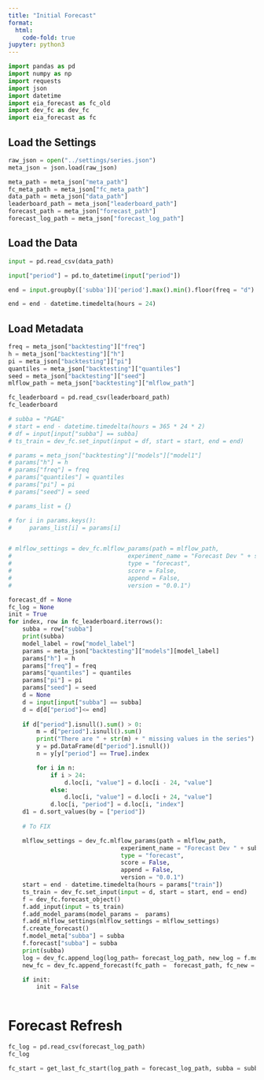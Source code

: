 ```yaml
---
title: "Initial Forecast"
format:
  html:
    code-fold: true
jupyter: python3
---
```



```python
import pandas as pd
import numpy as np
import requests
import json
import datetime
import eia_forecast as fc_old
import dev_fc as dev_fc
import eia_forecast as fc
```

## Load the Settings

```python
raw_json = open("../settings/series.json")
meta_json = json.load(raw_json)

meta_path = meta_json["meta_path"]
fc_meta_path = meta_json["fc_meta_path"]
data_path = meta_json["data_path"]
leaderboard_path = meta_json["leaderboard_path"]
forecast_path = meta_json["forecast_path"]
forecast_log_path = meta_json["forecast_log_path"]
```


## Load the Data

```python
input = pd.read_csv(data_path)

input["period"] = pd.to_datetime(input["period"])

end = input.groupby(['subba'])['period'].max().min().floor(freq = "d") - datetime.timedelta(hours = 1)

end = end - datetime.timedelta(hours = 24)
```



## Load Metadata


```python
freq = meta_json["backtesting"]["freq"]
h = meta_json["backtesting"]["h"]
pi = meta_json["backtesting"]["pi"]
quantiles = meta_json["backtesting"]["quantiles"]
seed = meta_json["backtesting"]["seed"]
mlflow_path = meta_json["backtesting"]["mlflow_path"]

```

```python
fc_leaderboard = pd.read_csv(leaderboard_path)
fc_leaderboard

```



```python
# subba = "PGAE"
# start = end - datetime.timedelta(hours = 365 * 24 * 2)
# df = input[input["subba"] == subba]
# ts_train = dev_fc.set_input(input = df, start = start, end = end)

# params = meta_json["backtesting"]["models"]["model1"]
# params["h"] = h
# params["freq"] = freq
# params["quantiles"] = quantiles
# params["pi"] = pi
# params["seed"] = seed

# params_list = {}

# for i in params.keys():
#     params_list[i] = params[i]


# mlflow_settings = dev_fc.mlflow_params(path = mlflow_path,
#                                 experiment_name = "Forecast Dev " + subba,
#                                 type = "forecast",
#                                 score = False,
#                                 append = False,
#                                 version = "0.0.1")
```


```python
forecast_df = None
fc_log = None
init = True
for index, row in fc_leaderboard.iterrows():
    subba = row["subba"]
    print(subba)
    model_label = row["model_label"]
    params = meta_json["backtesting"]["models"][model_label]
    params["h"] = h
    params["freq"] = freq
    params["quantiles"] = quantiles
    params["pi"] = pi
    params["seed"] = seed
    d = None
    d = input[input["subba"] == subba]
    d = d[d["period"]<= end]
    
    if d["period"].isnull().sum() > 0:
        m = d["period"].isnull().sum()
        print("There are " + str(m) + " missing values in the series")
        y = pd.DataFrame(d["period"].isnull())
        n = y[y["period"] == True].index

        for i in n:
            if i > 24:
                d.loc[i, "value"] = d.loc[i - 24, "value"]
            else:
                d.loc[i, "value"] = d.loc[i + 24, "value"]
            d.loc[i, "period"] = d.loc[i, "index"]
    d1 = d.sort_values(by = ["period"])
    
    # To FIX

    mlflow_settings = dev_fc.mlflow_params(path = mlflow_path,
                                experiment_name = "Forecast Dev " + subba,
                                type = "forecast",
                                score = False,
                                append = False,
                                version = "0.0.1")
    start = end - datetime.timedelta(hours = params["train"])
    ts_train = dev_fc.set_input(input = d, start = start, end = end)
    f = dev_fc.forecast_object()
    f.add_input(input = ts_train) 
    f.add_model_params(model_params =  params)    
    f.add_mlflow_settings(mlflow_settings = mlflow_settings)
    f.create_forecast()
    f.model_meta["subba"] = subba
    f.forecast["subba"] = subba
    print(subba)
    log = dev_fc.append_log(log_path= forecast_log_path, new_log = f.model_meta, save = True, init = init)
    new_fc = dev_fc.append_forecast(fc_path =  forecast_path, fc_new = f, save = True, init = init)

    if init:
        init = False
 
```


# Forecast Refresh

```python
fc_log = pd.read_csv(forecast_log_path)
fc_log

fc_start = get_last_fc_start(log_path = forecast_log_path, subba = subba)




```

